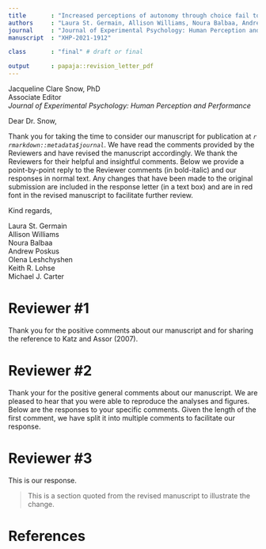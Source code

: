 ```yaml
---
title       : "Increased perceptions of autonomy through choice fail to enhance motor skill retention"
authors     : "Laura St. Germain, Allison Williams, Noura Balbaa, Andrew Poskus, Olena Leshchyshen, Keith R. Lohse & Michael J. Carter"
journal     : "Journal of Experimental Psychology: Human Perception and Performance"
manuscript  : "XHP-2021-1912"

class       : "final" # draft or final

output      : papaja::revision_letter_pdf
---
```


Jacqueline Clare Snow, PhD  
Associate Editor  
*Journal of Experimental Psychology: Human Perception and Performance*

Dear Dr. Snow,

Thank you for taking the time to consider our manuscript for publication at _`r rmarkdown::metadata$journal`_. We have read the comments provided by the Reviewers and have revised the manuscript accordingly. We thank the Reviewers for their helpful and insightful comments. Below we provide a point-by-point reply to the Reviewer comments (in bold-italic) and our responses in normal text. Any changes that have been made to the original submission are included in the response letter (in a text box) and are in red font in the revised manuscript to facilitate further review.

Kind regards,

Laura St. Germain  
Allison Williams  
Noura Balbaa  
Andrew Poskus  
Olena Leshchyshen  
Keith R. Lohse  
Michael J. Carter


# Reviewer \#1

\RC{\emph{The authors provide a well-thought-out and clearly presented research design with clear theoretical implications. In particular, the analyses were very appropriate and should serve as an example for others conducting similar work. Though I carefully reviewed the manuscript, I do not have any specific suggested changes or questions for the authors. Though certainly not necessary for publication, the authors may wish consider the work of Katz and Assor (2007) surrounding choice and motivation from a Self Determination Theory perspective, as this seems to be relevant to the present findings. 
}}

Thank you for the positive comments about our manuscript and for sharing the reference to Katz and Assor (2007).

# Reviewer \#2

\RC{\emph{The authors submitted a well written manuscript reporting a pre-registered experiment that investigated the effect of awareness of being denied control over two relevant variables of the practice environment (i.e., frequency and speed of video demonstration) as participants learned the speed cup-stacking task. Results revealed that participants allowed to choose when to watch and the speed of the video demonstrations (i.e., self-controlled group) showed higher perceived autonomy scores when compared to yoked participants who received the demonstrations in matched schedule to a self-controlled counterpart and were either explicitly aware of this information (Explicit Yoked) or not (Traditional Yoked). However, the authors failed to replicate the so-called self-control learning benefit as no differences between groups were found in the retention test. Additionally, groups did not differ in self-reported measures of perceived competence and intrinsic motivation.}

\emph{Overall, I think this paper can be a valuable addition to the literature. The study is methodologically strong, it has one of the largest sample sizes reported in the motor learning literature, the authors pre-registered the main analyses, carried out a power calculation, and equivalence test, and heartfully embraced open science practices (I was able to easily reproduce the analyses/figures reported in the paper). However, I do have a few concerns/recommendations that, if addressed, can help to further improve the paper. 
}}

Thank your for the positive general comments about our manuscript. We are pleased to hear that you were able to reproduce the analyses and figures. Below are the responses to your specific comments. Given the length of the first comment, we have split it into multiple comments to facilitate our response.

\RC{\emph{My major concern is how the study's rationale and relevance are framed. The authors start by questioning the role played by autonomy support in practice conditions wherein provision of choice is manipulated. They argued that "if the benefits are the result of having opportunities for choice then learning differences should not emerge between different self-controlled groups" [Page 5, line 7]. However, this claim disregards another possible explanation for the self-control learning benefit, namely information processing factors (Barros et al., 2019).
}}




# Reviewer \#3

\RC{\emph{It was a pleasure to read and review your article "Increased perceptions of autonomy through choice fail to enhance motor skill retention" submitted to the Journal of Experimental Psychology: Human Perception and Performance. Your writing is apparent and concise. This article examines autonomy-support during the speed cup-stacking task. There were three conditions: the self-control group, the traditional yoked group, and the explicit yoked group. The results suggest that there are no statistically significant learning differences between the groups. 
}}

This is our response.

> This is a section quoted from the revised manuscript to illustrate the change.



\clearpage

# References

\begingroup

<div id="refs"></div>

\endgroup
